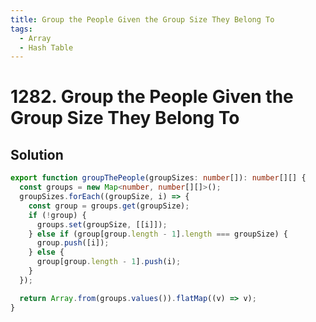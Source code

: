 ```yaml
---
title: Group the People Given the Group Size They Belong To
tags:
  - Array
  - Hash Table
---
```


# 1282. Group the People Given the Group Size They Belong To

<Badges>
  <LevelBadge level="medium" />
  <TopicBadge name="Array" slug="array" />
  <TopicBadge name="Hash Table" slug="hash-table" />
</Badges>

## Solution

```typescript filename="solution.ts" copy
export function groupThePeople(groupSizes: number[]): number[][] {
  const groups = new Map<number, number[][]>();
  groupSizes.forEach((groupSize, i) => {
    const group = groups.get(groupSize);
    if (!group) {
      groups.set(groupSize, [[i]]);
    } else if (group[group.length - 1].length === groupSize) {
      group.push([i]);
    } else {
      group[group.length - 1].push(i);
    }
  });

  return Array.from(groups.values()).flatMap((v) => v);
}
```

<ProblemLink
  codingSite="leetcode"
  href="https://leetcode.com/problems/group-the-people-given-the-group-size-they-belong-to"
  title="Group the People Given the Group Size They Belong To"
/>
